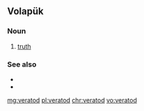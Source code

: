 ==Volapük==

===Noun===
{{head|vo|noun}}

# [[truth]]

===See also===
* {{l|vo|ver}}
* {{l|vo|verat}}

[[mg:veratod]]
[[pl:veratod]]
[[chr:veratod]]
[[vo:veratod]]